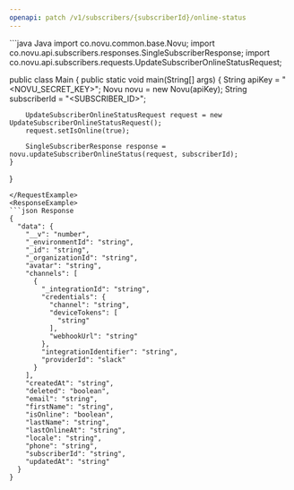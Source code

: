 ```yaml
---
openapi: patch /v1/subscribers/{subscriberId}/online-status
---
```



<ApikeyWarning />
<RequestExample>
```java Java
import co.novu.common.base.Novu;
import co.novu.api.subscribers.responses.SingleSubscriberResponse;
import co.novu.api.subscribers.requests.UpdateSubscriberOnlineStatusRequest;

public class Main {
public static void main(String[] args) {
String apiKey = "<NOVU_SECRET_KEY>";
Novu novu = new Novu(apiKey);
String subscriberId = "<SUBSCRIBER_ID>";

        UpdateSubscriberOnlineStatusRequest request = new UpdateSubscriberOnlineStatusRequest();
        request.setIsOnline(true);

        SingleSubscriberResponse response = novu.updateSubscriberOnlineStatus(request, subscriberId);
    }

}

```
</RequestExample>
<ResponseExample>
```json Response
{
  "data": {
    "__v": "number",
    "_environmentId": "string",
    "_id": "string",
    "_organizationId": "string",
    "avatar": "string",
    "channels": [
      {
        "_integrationId": "string",
        "credentials": {
          "channel": "string",
          "deviceTokens": [
            "string"
          ],
          "webhookUrl": "string"
        },
        "integrationIdentifier": "string",
        "providerId": "slack"
      }
    ],
    "createdAt": "string",
    "deleted": "boolean",
    "email": "string",
    "firstName": "string",
    "isOnline": "boolean",
    "lastName": "string",
    "lastOnlineAt": "string",
    "locale": "string",
    "phone": "string",
    "subscriberId": "string",
    "updatedAt": "string"
  }
}
```

</ResponseExample>
